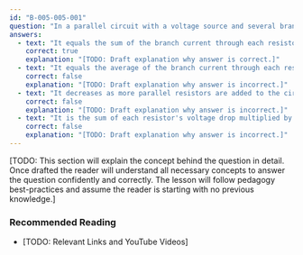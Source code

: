 ```yaml
---
id: "B-005-005-001"
question: "In a parallel circuit with a voltage source and several branch resistors, how is the total current related to the current in the branch resistors?"
answers:
  - text: "It equals the sum of the branch current through each resistor"
    correct: true
    explanation: "[TODO: Draft explanation why answer is correct.]"
  - text: "It equals the average of the branch current through each resistor"
    correct: false
    explanation: "[TODO: Draft explanation why answer is incorrect.]"
  - text: "It decreases as more parallel resistors are added to the circuit"
    correct: false
    explanation: "[TODO: Draft explanation why answer is incorrect.]"
  - text: "It is the sum of each resistor's voltage drop multiplied by the total number of resistors"
    correct: false
    explanation: "[TODO: Draft explanation why answer is incorrect.]"
---
```


[TODO: This section will explain the concept behind the question in detail. Once drafted the reader will understand all necessary concepts to answer the question confidently and correctly. The lesson will follow pedagogy best-practices and assume the reader is starting with no previous knowledge.]

### Recommended Reading

- [TODO: Relevant Links and YouTube Videos]
